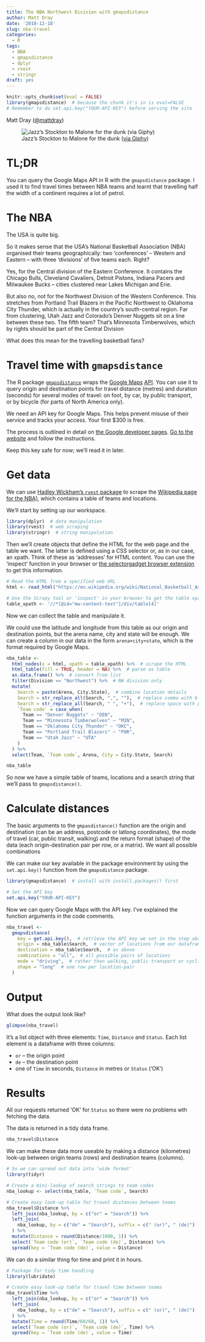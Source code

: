 ```yaml
---
title: The NBA Northwest Division with gmapsdistance
author: Matt Dray
date: '2018-12-18'
slug: nba-travel
categories:
  - R
tags:
  - NBA
  - gmapsdistance
  - dplyr
  - rvest
  - stringr
draft: yes
---
```


```r
knitr::opts_chunk$set(eval = FALSE)
library(gmapsdistance)  # because the chunk it's in is eval=FALSE
# Remember to do set.api.key("YOUR-API-KEY") before serving the site
```

Matt Dray ([\@mattdray](https://www.twitter.com/mattdray))

![Jazz's Stockton to Malone for the dunk ([via Giphy](https://giphy.com/gifs/vintage-basketball-GOIl4CelYNleM))](https://media.giphy.com/media/GOIl4CelYNleM/giphy.gif)

# TL;DR

You can query the Google Maps API in R with the `gmapsdistance` package. I used it to find travel times between NBA teams and learnt that travelling half the width of a continent requires a lot of petrol.  

# The NBA

The USA is quite big.

So it makes sense that the USA's National Basketball Association (NBA) organised their teams geographically: two 'conferences' -- Western and Eastern -- with three 'divisions' of five teams each. Right?

Yes, for the Central division of the Eastern Conference. It contains the Chicago Bulls, Cleveland Cavaliers, Detroit Pistons, Indiana Pacers and Milwaukee Bucks -- cities clustered near Lakes Michigan and Erie.

But also no, not for the Northwest Division of the Western Conference. This stretches from Portland Trail Blazers in the Pacific Northwest to Oklahoma City Thunder, which is actually in the country's south-central region. Far from clustering, Utah Jazz and Colorado's Denver Nuggets sit on a line between these two. The fifth team? That's Minnesota Timberwolves, which by rights should be part of the Central Division

What does this mean for the travelling basketball fans?

# Travel time with `gmapsdistance`

The R package [`gmapsdistance`](https://github.com/rodazuero/gmapsdistance) wraps the [Google Maps](https://www.google.co.uk/maps) [API](https://medium.freecodecamp.org/what-is-an-api-in-english-please-b880a3214a82). You can use it to query origin and destination points for travel distance (metres) and duration (seconds) for several modes of travel: on foot, by car, by public transport, or by bicycle (for parts of North America only).

We need an API key for Google Maps. This helps prevent misuse of their service and tracks your access. Your first $300 is free.

The process is outlined in detail on [the Google developer pages](https://developers.google.com/maps/documentation/distance-matrix/get-api-key#key). [Go to the website](https://cloud.google.com/maps-platform/) and follow the instructions.

Keep this key safe for now; we'll read it in later.

# Get data

We can use [Hadley Wickham's `rvest` package](https://github.com/hadley/rvest) to scrape the [Wikipedia page for the NBA)](https://en.wikipedia.org/wiki/National_Basketball_Association), which contains a table of teams and locations. 

We'll start by setting up our workspace.

```r
library(dplyr)  # data manipulation
library(rvest)  # web scraping
library(stringr)  # string manipulation
```

Then we'll create objects that define the HTML for the web page and the table we want. The latter is defined using a CSS selector or, as in our case, an xpath. Think of these as 'addresses' for HTML content. You can use the 'inspect' function in your browser or [the selectorgadget browser extension](https://selectorgadget.com/) to get this information. 

```r
# Read the HTML from a specified web URL
html <- read_html("https://en.wikipedia.org/wiki/National_Basketball_Association")

# Use the Scrapy tool or 'inspect' in your browser to get the table xpath
table_xpath <- '//*[@id="mw-content-text"]/div/table[4]'
```

Now we can collect the table and manipulate it.

We could use the latitude and longitude from this table as our origin and destination points, but the arena name, city and state will be enough. We can create a column in our data in the form `arena+city+state`, which is the format required by Google Maps.

```r
nba_table <-
  html_nodes(x = html, xpath = table_xpath) %>%  # scrape the HTML
  html_table(fill = TRUE, header = NA) %>%  # parse as table
  as.data.frame() %>%  # convert from list
  filter(Division == "Northwest") %>%  # NW division only
  mutate(
    Search = paste(Arena, City.State),  # combine location details
    Search = str_replace_all(Search, ",", ""),  # replace comma with blank
    Search = str_replace_all(Search, " ", "+"),  # replace space with plus
    `Team code` = case_when(
      Team == "Denver Nuggets" ~ "DEN",
      Team == "Minnesota Timberwolves" ~ "MIN",
      Team == "Oklahoma City Thunder" ~ "OKC",
      Team == "Portland Trail Blazers" ~ "POR",
      Team == "Utah Jazz" ~ "UTA"
    )
  ) %>% 
  select(Team, `Team code`, Arena, City = City.State, Search)

nba_table 
```

So now we have a simple table of teams, locations and a search string that we'll pass to `gmapsdistance()`.

# Calculate distances

The basic arguments to the `gmpasdistance()` function are the origin and destination (can be an address, postcode or latlong coordinates), the mode of travel (car, public transit, walking) and the return format (shape) of the data (each origin-destination pair per row, or a matrix). We want all possible combinations

We can make our key available in the package environment by using the `set.api.key()` function from the `gmapsdistance` package.

```r
library(gmapsdistance)  # install with install.packages() first

# Set the API key
set.api.key("YOUR-API-KEY")
```

Now we can query Google Maps with the API key. I've explained the function arguments in the code comments.

```r
nba_travel <- 
  gmapsdistance(
    key = get.api.key(),  # retrieve the API key we set in the step above
    origin = nba_table$Search,  # vector of locations from our dataframe
    destination = nba_table$Search,  # as above
    combinations = "all",  # all possible pairs of locations
    mode = "driving",  # rather than walking, public transport or cycling
    shape = "long"  # one row per location-pair
  )
```

# Output

What does the output look like?

```r
glimpse(nba_travel)
```

It's a list object with three elements: `Time`, `Distance` and `Status`. Each list element is a dataframe with three columns:

* `or` -- the origin point
* `de` -- the destination point
* one of `Time` in seconds, `Distance` in metres or `Status` ('OK')

# Results

All our requests returned 'OK' for `Status` so there were no problems wth fetching the data.

The data is returned in a tidy data frame.

```r
nba_travel$Distance
```

We can make these data more useable by making a distance (kilometres) look-up between origin teams (rows) and destination teams (columns).

```r
# So we can spread out data into 'wide format'
library(tidyr)

# Create a mini-lookup of search strings to team codes
nba_lookup <- select(nba_table, `Team code`, Search)

# Create easy look-up table for travel distances between teams
nba_travel$Distance %>%
  left_join(nba_lookup, by = c("or" = "Search")) %>% 
  left_join(
    nba_lookup, by = c("de" = "Search"), suffix = c(" (or)", " (de)")
  ) %>% 
  mutate(Distance = round(Distance/1000, 1)) %>% 
  select(`Team code (or)`, `Team code (de)`, Distance) %>% 
  spread(key = `Team code (de)`, value = Distance)
```

We can do a similar thing for time and print it in hours.

```r
# Package for tidy time handling
library(lubridate)

# Create easy look-up table for travel time between teams
nba_travel$Time %>%
  left_join(nba_lookup, by = c("or" = "Search")) %>% 
  left_join(
    nba_lookup, by = c("de" = "Search"), suffix = c(" (or)", " (de)")
  ) %>% 
  mutate(Time = round(Time/60/60, 1)) %>% 
  select(`Team code (or)`, `Team code (de)`, Time) %>% 
  spread(key = `Team code (de)`, value = Time)
```